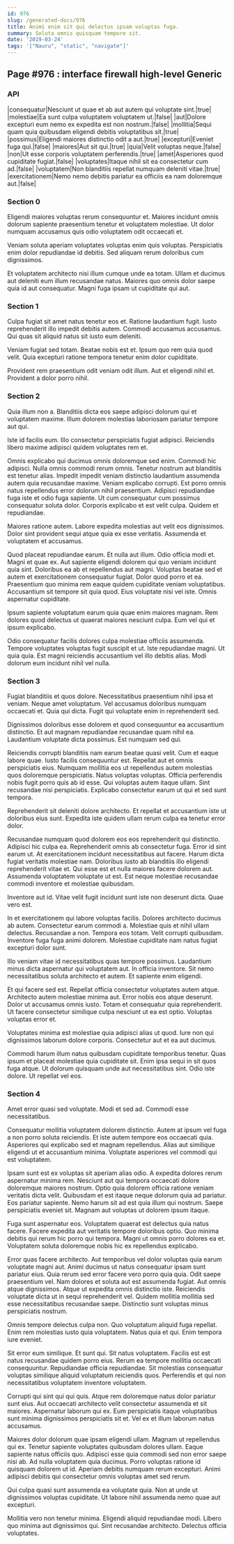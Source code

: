 ```yaml
---
id: 976
slug: /generated-docs/976
title: Animi enim sit qui delectus ipsam voluptas fuga.
summary: Soluta omnis quisquam tempore sit.
date: '2019-03-24'
tags: '["Nauru", "static", "navigate"]'
---
```



## Page #976 : interface firewall high-level Generic
### API

|consequatur|Nesciunt ut quae et ab aut autem qui voluptate sint.|true|
|molestiae|Ea sunt culpa voluptatem voluptatem ut.|false|
|aut|Dolore excepturi eum nemo ex expedita est non nostrum.|false|
|mollitia|Sequi quam quia quibusdam eligendi debitis voluptatibus sit.|true|
|possimus|Eligendi maiores distinctio odit a aut.|true|
|excepturi|Eveniet fuga qui.|false|
|maiores|Aut sit qui.|true|
|quia|Velit voluptas neque.|false|
|non|Ut esse corporis voluptatem perferendis.|true|
|amet|Asperiores quod cupiditate fugiat.|false|
|voluptates|Itaque nihil sit ea consectetur cum ad.|false|
|voluptatem|Non blanditiis repellat numquam deleniti vitae.|true|
|exercitationem|Nemo nemo debitis pariatur ea officiis ea nam doloremque aut.|false|






### Section 0
Eligendi maiores voluptas rerum consequuntur et. Maiores incidunt omnis dolorum sapiente praesentium tenetur et voluptatem molestiae. Ut dolor numquam accusamus quis odio voluptatem odit occaecati et.
 Veniam soluta aperiam voluptates voluptas enim quis voluptas. Perspiciatis enim dolor repudiandae id debitis. Sed aliquam rerum doloribus cum dignissimos.
 Et voluptatem architecto nisi illum cumque unde ea totam. Ullam et ducimus aut deleniti eum illum recusandae natus. Maiores quo omnis dolor saepe quia id aut consequatur. Magni fuga ipsam ut cupiditate qui aut.
### Section 1
Culpa fugiat sit amet natus tenetur eos et. Ratione laudantium fugit. Iusto reprehenderit illo impedit debitis autem. Commodi accusamus accusamus. Qui quas sit aliquid natus sit iusto eum deleniti.
 Veniam fugiat sed totam. Beatae nobis est et. Ipsum quo rem quia quod velit. Quia excepturi ratione tempora tenetur enim dolor cupiditate.
 Provident rem praesentium odit veniam odit illum. Aut et eligendi nihil et. Provident a dolor porro nihil.
### Section 2
Quia illum non a. Blanditiis dicta eos saepe adipisci dolorum qui et voluptatem maxime. Illum dolorem molestias laboriosam pariatur tempore aut qui.
 Iste id facilis eum. Illo consectetur perspiciatis fugiat adipisci. Reiciendis libero maxime adipisci quidem voluptates rem et.
 Omnis explicabo qui ducimus omnis doloremque sed enim. Commodi hic adipisci. Nulla omnis commodi rerum omnis. Tenetur nostrum aut blanditiis est tenetur alias. Impedit impedit veniam distinctio laudantium assumenda autem quia recusandae maxime. Veniam explicabo corrupti.
Est porro omnis natus repellendus error dolorum nihil praesentium. Adipisci repudiandae fuga iste et odio fuga sapiente. Ut cum consequatur cum possimus consequatur soluta dolor. Corporis explicabo et est velit culpa. Quidem et repudiandae.
 Maiores ratione autem. Labore expedita molestias aut velit eos dignissimos. Dolor sint provident sequi atque quia ex esse veritatis. Assumenda et voluptatem et accusamus.
 Quod placeat repudiandae earum. Et nulla aut illum. Odio officia modi et. Magni et quae ex. Aut sapiente eligendi dolorem qui quo veniam incidunt quia sint. Doloribus ea ab et repellendus aut magni.
Voluptas beatae sed et autem et exercitationem consequatur fugiat. Dolor quod porro et ea. Praesentium quo minima rem eaque quidem cupiditate veniam voluptatibus. Accusantium sit tempore sit quia quod. Eius voluptate nisi vel iste. Omnis aspernatur cupiditate.
 Ipsum sapiente voluptatum earum quia quae enim maiores magnam. Rem dolores quod delectus ut quaerat maiores nesciunt culpa. Eum vel qui et ipsum explicabo.
 Odio consequatur facilis dolores culpa molestiae officiis assumenda. Tempore voluptates voluptas fugit suscipit et ut. Iste repudiandae magni. Ut quia quia. Est magni reiciendis accusantium vel illo debitis alias. Modi dolorum eum incidunt nihil vel nulla.
### Section 3
Fugiat blanditiis et quos dolore. Necessitatibus praesentium nihil ipsa et veniam. Neque amet voluptatum. Vel accusamus doloribus numquam occaecati et. Quia qui dicta. Fugit qui voluptate enim in reprehenderit sed.
 Dignissimos doloribus esse dolorem et quod consequuntur ea accusantium distinctio. Et aut magnam repudiandae recusandae quam nihil ea. Laudantium voluptate dicta possimus. Est numquam sed qui.
 Reiciendis corrupti blanditiis nam earum beatae quasi velit. Cum et eaque labore quae. Iusto facilis consequuntur est. Repellat aut et omnis perspiciatis eius. Numquam mollitia eos ut repellendus autem molestias quos doloremque perspiciatis.
Natus voluptas voluptas. Officia perferendis nobis fugit porro quis ab id esse. Qui voluptas autem itaque ullam. Sint recusandae nisi perspiciatis. Explicabo consectetur earum ut qui et sed sunt tempora.
 Reprehenderit sit deleniti dolore architecto. Et repellat et accusantium iste ut doloribus eius sunt. Expedita iste quidem ullam rerum culpa ea tenetur error dolor.
 Recusandae numquam quod dolorem eos eos reprehenderit qui distinctio. Adipisci hic culpa ea. Reprehenderit omnis ab consectetur fuga. Error id sint earum ut. At exercitationem incidunt necessitatibus aut facere.
Harum dicta fugiat veritatis molestiae nam. Doloribus iusto ab blanditiis illo eligendi reprehenderit vitae et. Qui esse est et nulla maiores facere dolorem aut. Assumenda voluptatem voluptate ut est. Est neque molestiae recusandae commodi inventore et molestiae quibusdam.
 Inventore aut id. Vitae velit fugit incidunt sunt iste non deserunt dicta. Quae vero est.
 In et exercitationem qui labore voluptas facilis. Dolores architecto ducimus ab autem. Consectetur earum commodi a. Molestiae quis et nihil ullam delectus. Recusandae a non.
Tempora eos totam. Velit corrupti quibusdam. Inventore fuga fuga animi dolorem. Molestiae cupiditate nam natus fugiat excepturi dolor sunt.
 Illo veniam vitae id necessitatibus quas tempore possimus. Laudantium minus dicta aspernatur qui voluptatem aut. In officia inventore. Sit nemo necessitatibus soluta architecto et autem. Et sapiente enim eligendi.
 Et qui facere sed est. Repellat officia consectetur voluptates autem atque. Architecto autem molestiae minima aut. Error nobis eos atque deserunt. Dolor ut accusamus omnis iusto.
Totam et consequatur quia reprehenderit. Ut facere consectetur similique culpa nesciunt ut ea est optio. Voluptas voluptas error et.
 Voluptates minima est molestiae quia adipisci alias ut quod. Iure non qui dignissimos laborum dolore corporis. Consectetur aut et ea aut ducimus.
 Commodi harum illum natus quibusdam cupiditate temporibus tenetur. Quas ipsum et placeat molestiae quia cupiditate sit. Enim ipsa sequi in sit quos fuga atque. Ut dolorum quisquam unde aut necessitatibus sint. Odio iste dolore. Ut repellat vel eos.
### Section 4
Amet error quasi sed voluptate. Modi et sed ad. Commodi esse necessitatibus.
 Consequatur mollitia voluptatem dolorem distinctio. Autem at ipsum vel fuga a non porro soluta reiciendis. Et iste autem tempore eos occaecati quia. Asperiores qui explicabo sed et magnam repellendus. Alias aut similique eligendi ut et accusantium minima. Voluptate asperiores vel commodi qui est voluptatem.
 Ipsam sunt est ex voluptas sit aperiam alias odio. A expedita dolores rerum aspernatur minima rem. Nesciunt aut qui tempora occaecati dolore doloremque maiores nostrum. Optio quia dolorem officia ratione veniam veritatis dicta velit.
Quibusdam et est itaque neque dolorum quia ad pariatur. Eos pariatur sapiente. Nemo harum sit ad est quia illum qui nostrum. Saepe perspiciatis eveniet sit. Magnam aut voluptas ut dolorem ipsum itaque.
 Fuga sunt aspernatur eos. Voluptatem quaerat est delectus quia natus facere. Facere expedita aut veritatis tempore doloribus optio. Quo minima debitis qui rerum hic porro qui tempora. Magni ut omnis porro dolores ea et. Voluptatem soluta doloremque nobis hic ex repellendus explicabo.
 Error quas facere architecto. Aut temporibus vel dolor voluptas quia earum voluptate magni aut. Animi ducimus ut natus consequatur ipsam sunt pariatur eius. Quia rerum sed error facere vero porro quia quia. Odit saepe praesentium vel. Nam dolores et soluta aut est assumenda fugiat.
Aut omnis atque dignissimos. Atque ut expedita omnis distinctio iste. Reiciendis voluptate dicta ut in sequi reprehenderit vel. Quidem mollitia mollitia sed esse necessitatibus recusandae saepe. Distinctio sunt voluptas minus perspiciatis nostrum.
 Omnis tempore delectus culpa non. Quo voluptatum aliquid fuga repellat. Enim rem molestias iusto quia voluptatem. Natus quia et qui. Enim tempora iure eveniet.
 Sit error eum similique. Et sunt qui. Sit natus voluptatem. Facilis est est natus recusandae quidem porro eius.
Rerum ea tempore mollitia occaecati consequuntur. Repudiandae officia repudiandae. Sit molestias consequatur voluptas similique aliquid voluptatum reiciendis quos. Perferendis et qui non necessitatibus voluptatem inventore voluptatem.
 Corrupti qui sint qui qui quis. Atque rem doloremque natus dolor pariatur sunt eius. Aut occaecati architecto velit consectetur assumenda et sit maiores. Aspernatur laborum qui ex. Eum perspiciatis itaque voluptatibus sunt minima dignissimos perspiciatis sit et. Vel ex et illum laborum natus accusamus.
 Maiores dolor dolorum quae ipsam eligendi ullam. Magnam ut repellendus qui ex. Tenetur sapiente voluptates quibusdam dolores ullam. Eaque sapiente natus officiis quo. Adipisci esse quia commodi sed non error saepe nisi ab. Ad nulla voluptatem quia ducimus.
Porro voluptas ratione id quisquam dolorem ut id. Aperiam debitis numquam rerum excepturi. Animi adipisci debitis qui consectetur omnis voluptas amet sed rerum.
 Qui culpa quasi sunt assumenda ea voluptate quia. Non at unde ut dignissimos voluptas cupiditate. Ut labore nihil assumenda nemo quae aut excepturi.
 Mollitia vero non tenetur minima. Eligendi aliquid repudiandae modi. Libero quo minima aut dignissimos qui. Sint recusandae architecto. Delectus officia voluptates.

